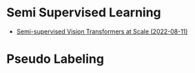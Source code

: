 # Semi Supervised Learning

- [Semi-supervised Vision Transformers at Scale (2022-08-11)](https://arxiv.org/abs/2208.05688)


# Pseudo Labeling